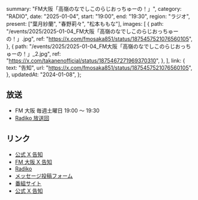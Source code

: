   summary: "FM大阪「高嶺のなでしこのらじおっちゅーの！」",
  category: "RADIO",
  date: "2025-01-04",
  start: "19:00",
  end: "19:30",
  region: "ラジオ",
  present: ["葉月紗蘭", "春野莉々", "松本ももな"],
  images: [
    {
      path: "/events/2025/2025-01-04_FM大阪「高嶺のなでしこのらじおっちゅーの！」.jpg",
      ref: "https://x.com/fmosaka851/status/1875457521076560105",
    },
    {
      path: "/events/2025/2025-01-04_FM大阪「高嶺のなでしこのらじおっちゅーの！」_2.jpg",
      ref: "https://x.com/takanenofficial/status/1875467271969370310",
    },
  ],
  link: {
    text: "告知",
    url: "https://x.com/fmosaka851/status/1875457521076560105",
  },
  updatedAt: "2024-01-08",
};

## 放送

- FM 大阪 毎週土曜日 19:00 〜 19:30
- [Radiko 放送回](https://radiko.jp/#!/ts/FMO/20250104190000)

## リンク

- [公式 X 告知](https://x.com/takanenofficial/status/1875467271969370310)
- [FM 大阪 X 告知](https://x.com/fmosaka851/status/1875457521076560105)
- [Radiko](https://radiko.jp/#!/ts/FMO/20250104190000)
- [メッセージ投稿フォーム](https://fmosaka.futureartist.net/enquete/354047)
- [番組サイト](https://www.fmosaka.net/_ct/17722199)
- [公式 X 告知](https://x.com/takanenofficial/status/1836979149044600863)
